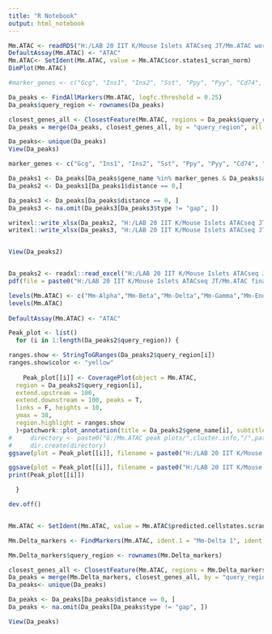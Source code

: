 ---
title: "R Notebook"
output: html_notebook
---
```{r}
Mm.ATAC <- readRDS("H:/LAB 20 IIT K/Mouse Islets ATACseq JT/Mm.ATAC working RDS/Mm-ATAC seurat 121222.rds")
DefaultAssay(Mm.ATAC) <- "ATAC"
Mm.ATAC<- SetIdent(Mm.ATAC, value = Mm.ATAC$cor.states1_scran_norm)
DimPlot(Mm.ATAC)

```

```{r}

#marker_genes <- c("Gcg", "Ins1", "Ins2", "Sst", "Ppy", "Pyy", "Cd74", "Plvap", "Rgs5", "Krt19")

Da_peaks <- FindAllMarkers(Mm.ATAC, logfc.threshold = 0.25)
Da_peaks$query_region <- rownames(Da_peaks)

closest_genes_all <- ClosestFeature(Mm.ATAC, regions = Da_peaks$query_region)
Da_peaks = merge(Da_peaks, closest_genes_all, by = "query_region", all = T)

Da_peaks<- unique(Da_peaks)
View(Da_peaks)

marker_genes <- c("Gcg", "Ins1", "Ins2", "Sst", "Ppy", "Pyy", "Cd74", "Plvap", "Rgs5", "Krt19", "Cd68", "Cd47")

Da_peaks1 <- Da_peaks[Da_peaks$gene_name %in% marker_genes & Da_peaks$avg_log2FC > 0, ]
Da_peaks2 <- Da_peaks1[Da_peaks1$distance == 0,]

Da_peaks3 <- Da_peaks[Da_peaks$distance == 0, ]
Da_peaks3 <- na.omit(Da_peaks3[Da_peaks3$type != "gap", ])

writexl::write_xlsx(Da_peaks2, "H:/LAB 20 IIT K/Mouse Islets ATACseq JT/Mm.ATAC final sheets and plots/Mm.ATAC markers sorted.xlsx")
writexl::write_xlsx(Da_peaks3, "H:/LAB 20 IIT K/Mouse Islets ATACseq JT/Mm.ATAC final sheets and plots/Mm.ATAC Findallmarkers.xlsx")


View(Da_peaks2)



```

```{r}
Da_peaks2 <- readxl::read_excel("H:/LAB 20 IIT K/Mouse Islets ATACseq JT/Mm.ATAC final sheets and plots/Mm.ATAC markers sorted.xlsx")
pdf(file = paste0("H:/LAB 20 IIT K/Mouse Islets ATACseq JT/Mm.ATAC final sheets and plots/Marker_peakplots.pdf"), width = 5, height = 8)

levels(Mm.ATAC) <- c("Mm-Alpha","Mm-Beta","Mm-Delta","Mm-Gamma","Mm-Endothelial","Mm-Immune","Mm-PSCs","Mm-Acinar")
levels(Mm.ATAC)
  
DefaultAssay(Mm.ATAC) <- "ATAC"

Peak_plot <- list()
  for (i in 1:length(Da_peaks2$query_region)) {

ranges.show <- StringToGRanges(Da_peaks2$query_region[i])
ranges.show$color <- "yellow" 
    
    Peak_plot[[i]] <- CoveragePlot(object = Mm.ATAC,
  region = Da_peaks2$query_region[i],
  extend.upstream = 100,
  extend.downstream = 100, peaks = T,
  links = F, heights = 10, 
  ymax = 38,
  region.highlight = ranges.show
  )+patchwork::plot_annotation(title = Da_peaks2$gene_name[i], subtitle = paste0(Da_peaks2$query_region[i]," ",Da_peaks2$type[i]))
#     directory <- paste0("G:/Mm.ATAC peak plots/",cluster.info,"/",pathway.name,"/")
#     dir.create(directory)
ggsave(plot = Peak_plot[[i]], filename = paste0("H:/LAB 20 IIT K/Mouse Islets ATACseq JT/Mm.ATAC final sheets and plots/",Da_peaks2$gene_name[i],".jpeg"), device = "jpeg", width = 3, height = 6, dpi = 300)

ggsave(plot = Peak_plot[[i]], filename = paste0("H:/LAB 20 IIT K/Mouse Islets ATACseq JT/Mm.ATAC final sheets and plots/",Da_peaks2$gene_name[i],".tiff"), device = "jpeg", width = 3, height = 6, dpi = 300)
print(Peak_plot[[i]])

  }

dev.off()



```


```{r}
Mm.ATAC <- SetIdent(Mm.ATAC, value = Mm.ATAC$predicted.cellstates.scran_norm)

Mm.Delta_markers <- FindMarkers(Mm.ATAC, ident.1 = "Mm-Delta 1", ident.2 = "Mm-Delta 2", logfc.threshold = 0.25)

Mm.Delta_markers$query_region <- rownames(Mm.Delta_markers)

closest_genes_all <- ClosestFeature(Mm.ATAC, regions = Mm.Delta_markers$query_region)
Da_peaks = merge(Mm.Delta_markers, closest_genes_all, by = "query_region", all = T)
Da_peaks<- unique(Da_peaks)

Da_peaks <- Da_peaks[Da_peaks$distance == 0, ]
Da_peaks <- na.omit(Da_peaks[Da_peaks$type != "gap", ])

View(Da_peaks)
```
################################################################################################################################





































